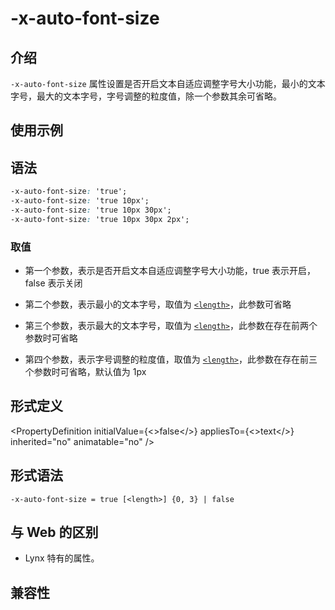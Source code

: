 # -x-auto-font-size

## 介绍

`-x-auto-font-size` 属性设置是否开启文本自适应调整字号大小功能，最小的文本字号，最大的文本字号，字号调整的粒度值，除一个参数其余可省略。

## 使用示例


<Go
  example="css-api"
  defaultFile="src/-x-auto-font-size/App.tsx"
  img="https://lf-lynx.tiktok-cdns.com/obj/lynx-artifacts-oss-sg/lynx-website/assets/doc/css/-x-auto-font-size.jpg"
  defaultEntryFile="dist/-x-auto-font-size.lynx.bundle"
  entry="src/-x-auto-font-size"
/>

## 语法

```css
-x-auto-font-size: 'true';
-x-auto-font-size: 'true 10px';
-x-auto-font-size: 'true 10px 30px';
-x-auto-font-size: 'true 10px 30px 2px';
```

### 取值

- 第一个参数，表示是否开启文本自适应调整字号大小功能，true 表示开启，false 表示关闭

- 第二个参数，表示最小的文本字号，取值为 [`<length>`](/api/css/data-type/length.mdx)，此参数可省略

- 第三个参数，表示最大的文本字号，取值为 [`<length>`](/api/css/data-type/length.mdx)，此参数在存在前两个参数时可省略

- 第四个参数，表示字号调整的粒度值，取值为 [`<length>`](/api/css/data-type/length.mdx)，此参数在存在前三个参数时可省略，默认值为 1px

## 形式定义


<PropertyDefinition
  initialValue={<>false</>}
  appliesTo={<>text</>}
  inherited="no"
  animatable="no"
/>

## 形式语法

```
-x-auto-font-size = true [<length>] {0, 3} | false
```

## 与 Web 的区别

- Lynx 特有的属性。

## 兼容性


<LegacyCompatTable metadata="css/properties/-x-auto-font-size" />
